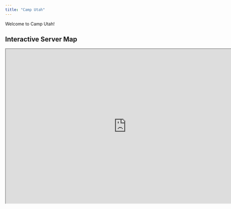 ```yaml
---
title: "Camp Utah"
---
```


Welcome to Camp Utah!

## Interactive Server Map
```{=html}
<iframe width="780" height="500" src="http://localhost:8123" title="Squaremap Embedded"></iframe>
```

